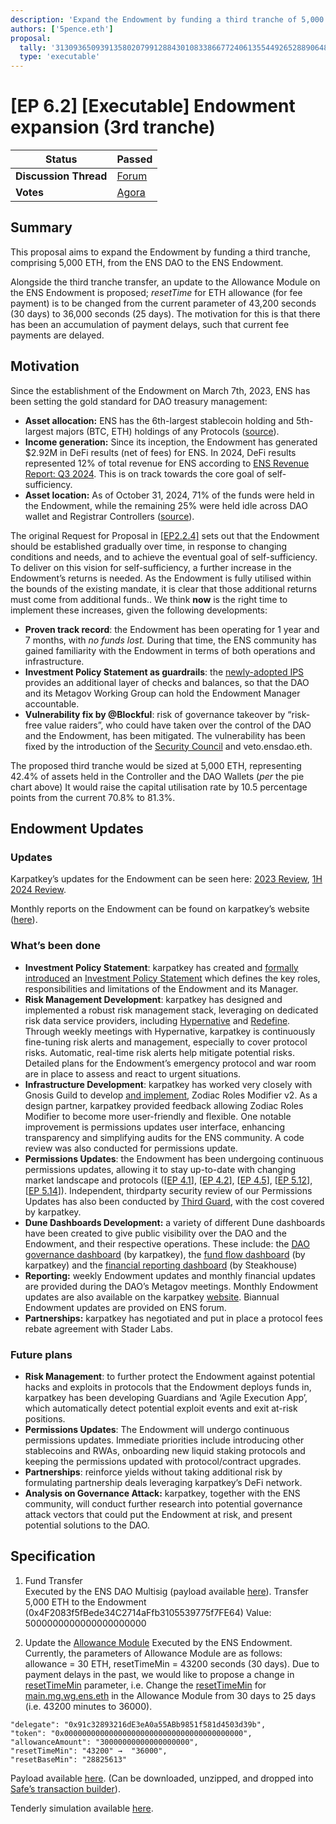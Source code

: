 ```yaml
---
description: 'Expand the Endowment by funding a third tranche of 5,000 ETH.'
authors: ['5pence.eth']
proposal:
  tally: '31309365093913580207991288430108338667724061355449265288906484597789511363394'
  type: 'executable'
---
```


# [EP 6.2] [Executable] Endowment expansion (3rd tranche)

| **Status**            | Passed                                                                                                                    |
| --------------------- | ------------------------------------------------------------------------------------------------------------------------- |
| **Discussion Thread** | [Forum](https://discuss.ens.domains/t/temp-check-endowment-expansion-3rd-tranche/19851)                                   |
| **Votes**             | [Agora](https://agora.ensdao.org/proposals/31309365093913580207991288430108338667724061355449265288906484597789511363394) |

## Summary

This proposal aims to expand the Endowment by funding a third tranche, comprising 5,000 ETH, from the ENS DAO to the ENS Endowment.

Alongside the third tranche transfer, an update to the Allowance Module on the ENS Endowment is proposed; _resetTime_ for ETH allowance (for fee payment) is to be changed from the current parameter of 43,200 seconds (30 days) to 36,000 seconds (25 days). The motivation for this is that there has been an accumulation of payment delays, such that current fee payments are delayed.

## Motivation

Since the establishment of the Endowment on March 7th, 2023, ENS has been setting the gold standard for DAO treasury management:

- **Asset allocation:** ENS has the 6th-largest stablecoin holding and 5th-largest majors (BTC, ETH) holdings of any Protocols ([source](https://defillama.com/treasuries)).
- **Income generation:** Since its inception, the Endowment has generated $2.92M in DeFi results (net of fees) for ENS. In 2024, DeFi results represented 12% of total revenue for ENS according to [ENS Revenue Report: Q3 2024](https://discuss.ens.domains/t/ens-revenue-report-q3-2024/19718). This is on track towards the core goal of self-sufficiency.
- **Asset location:** As of October 31, 2024, 71% of the funds were held in the Endowment, while the remaining 25% were held idle across DAO wallet and Registrar Controllers ([source](https://dune.com/karpatkey/ens-dao-fundflow)).

The original Request for Proposal in [[EP2.2.4]](https://docs.ens.domains/dao/proposals/2.2.4) sets out that the Endowment should be established gradually over time, in response to changing conditions and needs, and to achieve the eventual goal of self-sufficiency. To deliver on this vision for self-sufficiency, a further increase in the Endowment’s returns is needed. As the Endowment is fully utilised within the bounds of the existing mandate, it is clear that those additional returns must come from additional funds.. We think **now** is the right time to implement these increases, given the following developments:

- **Proven track record**: the Endowment has been operating for 1 year and 7 months, with _no funds lost._ During that time, the ENS community has gained familiarity with the Endowment in terms of both operations and infrastructure.
- **Investment Policy Statement as guardrails**: the [newly-adopted IPS](https://snapshot.org/#/ens.eth/proposal/0x085a1e40c264ffd44567b6dce889f5943e72cfa8442eaeb81819261a38f0bd0a) provides an additional layer of checks and balances, so that the DAO and its Metagov Working Group can hold the Endowment Manager accountable.
- **Vulnerability fix by @Blockful**: risk of governance takeover by “risk-free value raiders”, who could have taken over the control of the DAO and the Endowment, has been mitigated. The vulnerability has been fixed by the introduction of the [Security Council](https://www.tally.xyz/gov/ens/proposal/42329103797433777309488042029679811802172320979541414683300183273376839219133) and veto.ensdao.eth.

The proposed third tranche would be sized at 5,000 ETH, representing 42.4% of assets held in the Controller and the DAO Wallets (_per_ the pie chart above) It would raise the capital utilisation rate by 10.5 percentage points from the current 70.8% to 81.3%.

## Endowment Updates

### Updates

Karpatkey’s updates for the Endowment can be seen here: [2023 Review](https://discuss.ens.domains/t/karpatkey-2023-review-for-the-ens-endowment/18656), [1H 2024 Review](https://discuss.ens.domains/t/karpatkey-h1-2024-review-for-the-ens-endowment/19394).

Monthly reports on the Endowment can be found on karpatkey’s website ([here](https://reports.karpatkey.com/ens?month=9&year=2024&currency=USD)).

### What’s been done

- **Investment Policy Statement**: karpatkey has created and [formally introduced](https://snapshot.org/#/ens.eth/proposal/0x085a1e40c264ffd44567b6dce889f5943e72cfa8442eaeb81819261a38f0bd0a) an [Investment Policy Statement](https://drive.google.com/file/d/1zsV0k3J7s2QAJUoWxPnBpF6XAGW1HuD6/view) which defines the key roles, responsibilities and limitations of the Endowment and its Manager.
- **Risk Management Development**: karpatkey has designed and implemented a robust risk management stack, leveraging on dedicated risk data service providers, including [Hypernative](https://www.hypernative.io/) and [Redefine](https://redefine.net/). Through weekly meetings with Hypernative, karpatkey is continuously fine-tuning risk alerts and management, especially to cover protocol risks. Automatic, real-time risk alerts help mitigate potential risks. Detailed plans for the Endowment’s emergency protocol and war room are in place to assess and react to urgent situations.
- **Infrastructure Development**: karpatkey has worked very closely with Gnosis Guild to develop [and implement](https://discuss.ens.domains/t/ep-5-12-roles-modifier-v2-migration-updates-to-endowment-permissions/19173), Zodiac Roles Modifier v2. As a design partner, karpatkey provided feedback allowing Zodiac Roles Modifier to become more user-friendly and flexible. One notable improvement is permissions updates user interface, enhancing transparency and simplifying audits for the ENS community. A code review was also conducted for permissions update.
- **Permissions Updates**: the Endowment has been undergoing continuous permissions updates, allowing it to stay up-to-date with changing market landscape and protocols ([[EP 4.1](https://discuss.ens.domains/t/ep-4-1-executable-approve-further-actions-and-strategies-for-the-endowment/17406)], [[EP 4.2](https://discuss.ens.domains/t/4-2-executable-fund-the-endowment-second-tranche/17743)], [[EP 4.5](https://discuss.ens.domains/t/ep-4-5-executable-endowment-permissions-to-karpatkey-update-3/18036)], [[EP 5.12](https://discuss.ens.domains/t/ep-5-12-roles-modifier-v2-migration-updates-to-endowment-permissions/19173)], [[EP 5.14](https://discuss.ens.domains/t/ep-5-14-executable-endowment-permissions-to-karpatkey-update-4/19503)]). Independent, thirdparty security review of our Permissions Updates has also been conducted by [Third Guard](https://thirdguard.com/), with the cost covered by karpatkey.
- **Dune Dashboards Development:** a variety of different Dune dashboards have been created to give public visibility over the DAO and the Endowment, and their respective operations. These include: the [DAO governance dashboard](https://dune.com/karpatkey/ens-dao-governance) (by karpatkey), the [fund flow dashboard](https://dune.com/karpatkey/ens-dao-fundflow) (by karpatkey) and the [financial reporting dashboard](https://dune.com/steakhouse/ens-steakhouse) (by Steakhouse)
- **Reporting:** weekly Endowment updates and monthly financial updates are provided during the DAO’s Metagov meetings. Monthly Endowment updates are also available on the karpatkey [website](https://reports.karpatkey.com/ens?month=9&year=2024&currency=USD). Biannual Endowment updates are provided on ENS forum.
- **Partnerships:** karpatkey has negotiated and put in place a protocol fees rebate agreement with Stader Labs.

### Future plans

- **Risk Management**: to further protect the Endowment against potential hacks and exploits in protocols that the Endowment deploys funds in, karpatkey has been developing Guardians and ‘Agile Execution App’, which automatically detect potential exploit events and exit at-risk positions.
- **Permissions Updates**: The Endowment will undergo continuous permissions updates. Immediate priorities include introducing other stablecoins and RWAs, onboarding new liquid staking protocols and keeping the permissions updated with protocol/contract upgrades.
- **Partnerships**: reinforce yields without taking additional risk by formulating partnership deals leveraging karpatkey’s DeFi network.
- **Analysis on Governance Attack:** karpatkey, together with the ENS community, will conduct further research into potential governance attack vectors that could put the Endowment at risk, and present potential solutions to the DAO.

## Specification

1. Fund Transfer  
   Executed by the ENS DAO Multisig (payload available [here](https://gist.github.com/JeronimoHoulin/8195478708e88830de9aabfb67bc8710)).
   Transfer 5,000 ETH to the Endowment (0x4F2083f5fBede34C2714aFfb3105539775f7FE64)
   Value: 5000000000000000000000

2. Update the [Allowance Module](https://etherscan.io/address/0xCFbFaC74C26F8647cBDb8c5caf80BB5b32E43134)
   Executed by the ENS Endowment.  
   Currently, the parameters of Allowance Module are as follows: allowance = 30 ETH, resetTimeMin = 43200 seconds (30 days). Due to payment delays in the past, we would like to propose a change in [resetTimeMin](https://etherscan.io/address/0xCFbFaC74C26F8647cBDb8c5caf80BB5b32E43134#writeContract#F6) parameter, i.e. Change the [resetTimeMin](https://etherscan.io/address/0xCFbFaC74C26F8647cBDb8c5caf80BB5b32E43134#writeContract#F6) for [main.mg.wg.ens.eth](https://etherscan.io/address/0x91c32893216dE3eA0a55ABb9851f581d4503d39b) in the Allowance Module from 30 days to 25 days (i.e. 43200 minutes to 36000).

```
"delegate": "0x91c32893216dE3eA0a55ABb9851f581d4503d39b",
"token": "0x0000000000000000000000000000000000000000",
"allowanceAmount": "30000000000000000000",
"resetTimeMin": "43200" →  "36000",
"resetBaseMin": "28825613"
```

Payload available [here](https://gist.github.com/JeronimoHoulin/3e10411ac6d40b6e4087fc59df2719d5).
(Can be downloaded, unzipped, and dropped into [Safe’s transaction builder](https://app.safe.global/apps/open?safe=eth:0x4F2083f5fBede34C2714aFfb3105539775f7FE64&appUrl=https%3A%2F%2Fapps-portal.safe.global%2Ftx-builder)).

Tenderly simulation available [here](https://dashboard.tenderly.co/public/safe/safe-apps/simulator/02add7c9-0ffc-49dc-b372-30fce90ccf9d).
